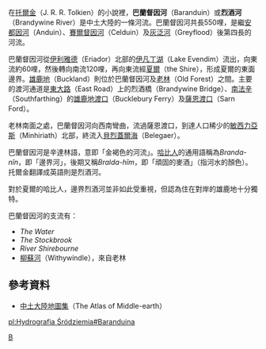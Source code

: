 {{vfd|列表项的再稍作补充基本足够满足对剧情的描述作用。|date=2022/05/25}}
在[[托爾金|托爾金]]（J. R. R. Tolkien）的小說裡，'''巴蘭督因河'''（Baranduin）或'''烈酒河'''（Brandywine River）是中土大陸的一條河流。巴蘭督因河共長550哩，是繼[[安都因河|安都因河]]（Anduin）、[[賽爾督因河|賽爾督因河]]（Celduin）及[[灰泛河|灰泛河]]（Greyflood）後第四長的河流。

巴蘭督因河從[[伊利雅德|伊利雅德]]（Eriador）北部的[[伊凡丁湖|伊凡丁湖]]（Lake Evendim）流出，向東流約60哩，然後轉向南流120哩，再向東流經[[夏爾|夏爾]]（the Shire），形成夏爾的東面邊界。[[雄鹿地|雄鹿地]]（Buckland）則位於巴蘭督因河及[[老林|老林]]（Old Forest）之間。主要的渡河通道是[[東大路|東大路]]{{dn|date=5月 2022}}（East Road）上的烈酒橋（Brandywine Bridge）、[[南法辛|南法辛]] （Southfarthing）的[[雄鹿地渡口|雄鹿地渡口]]（Bucklebury Ferry）及[[薩恩渡口|薩恩渡口]]（Sarn Ford）。

老林南面之處，巴蘭督因河向西南彎曲，流過薩恩渡口，到達人口稀少的[[敏西力亞斯|敏西力亞斯]]（Minhiriath）北部，終流入[[貝烈蓋爾海|貝烈蓋爾海]]（Belegaer）。

巴蘭督因河是辛達林語，意即「金褐色的河流」。[[哈比人|哈比人]]的通用語稱為''Branda-nîn''，即「邊界河」，後期又稱''Bralda-hîm''，即「頑固的麥酒」（指河水的顏色）。托爾金翻譯成英語則是烈酒河。

對於夏爾的哈比人，邊界烈酒河並非如此受重視，但認為住在對岸的雄鹿地十分獨特。

巴蘭督因河的支流有：

*''The Water''
*''The Stockbrook''
*''River Shirebourne''
*[[柳蘇河|柳蘇河]]（Withywindle），來自老林

== 參考資料 ==

*[[中土大陸地圖集|中土大陸地圖集]]（The Atlas of Middle-earth）

{{Arda Rivers}}

[[Category:中土大陸的地理|B]]

[[pl:Hydrografia_Śródziemia#Baranduina|pl:Hydrografia Śródziemia#Baranduina]]